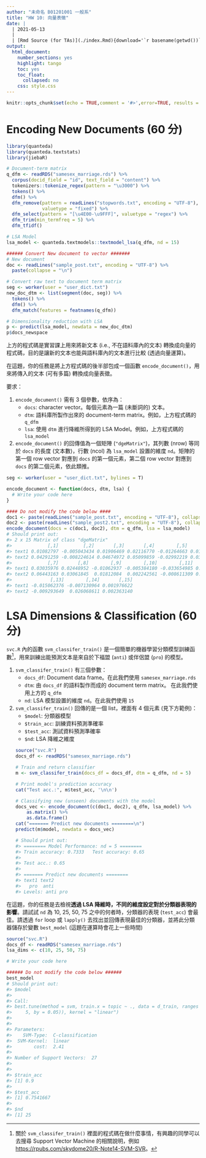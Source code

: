 ```yaml
---
author: "未命名 B01201001 一般系"
title: "HW 10: 向量表徵"
date: |
  | 2021-05-13
  |
  | [Rmd Source (for TAs)](./index.Rmd){download='`r basename(getwd())`.Rmd'}
output:
  html_document:
    number_sections: yes
    highlight: tango
    toc: yes
    toc_float:
      collapsed: no
    css: style.css
---
```


```r
knitr::opts_chunk$set(echo = TRUE,comment = '#>',error=TRUE, results = 'hold', out.width='70%', fig.align = 'center', message = FALSE)
```


Encoding New Documents (60 分)
==============================

```r
library(quanteda)
library(quanteda.textstats)
library(jiebaR)

# Document-term matrix 
q_dfm <- readRDS("samesex_marriage.rds") %>%
  corpus(docid_field = "id", text_field = "content") %>%
  tokenizers::tokenize_regex(pattern = "\u3000") %>%
  tokens() %>%
  dfm() %>% 
  dfm_remove(pattern = readLines("stopwords.txt", encoding = "UTF-8"), 
             valuetype = "fixed") %>%
  dfm_select(pattern = "[\u4E00-\u9FFF]", valuetype = "regex") %>%
  dfm_trim(min_termfreq = 5) %>%
  dfm_tfidf()

# LSA Model
lsa_model <- quanteda.textmodels::textmodel_lsa(q_dfm, nd = 15)

###### Convert New document to vector #######
# New document
doc <- readLines("sample_post.txt", encoding = "UTF-8") %>% 
  paste(collapse = "\n")

# Convert raw text to document term matrix
seg <- worker(user = "user_dict.txt")
new_doc_dtm <- list(segment(doc, seg)) %>%
  tokens() %>%
  dfm() %>%
  dfm_match(features = featnames(q_dfm))

# Dimensionality reduction with LSA
p <- predict(lsa_model, newdata = new_doc_dtm)
p$docs_newspace
```

上方的程式碼是實習課上用來將新文本 (i.e., 不在語料庫內的文本) 轉換成向量的程式碼，目的是讓新的文本也能與語料庫內的文本進行比較 (透過向量運算)。

在這題，你的任務是將上方程式碼的後半部包成一個函數 `encode_document()`，用來將傳入的文本 (可有多篇) 轉換成向量表徵。

要求：

1. `encode_document()` 需有 3 個參數，依序為：
    - `docs`: character vector。每個元素為一篇 (未斷詞的) 文本。
    - `dtm`: 語料庫所製作出來的 document-term matrix。例如，上方程式碼的 `q_dfm`
    - `lsa`: 使用 `dtm` 進行降維所得到的 LSA Model。例如，上方程式碼的 `lsa_model`

2. `encode_document()` 的回傳值為一個矩陣 (`"dgeMatrix"`)，其列數 (nrow) 等同於 `docs` 的長度 (文本數)，行數 (ncol) 為 `lsa_model` 設置的維度 `nd`。矩陣的第一個 row vector 對應到 `docs` 的第一個元素，第二個 row vector 對應到 `docs` 的第二個元素，依此類推。

```r
seg <- worker(user = "user_dict.txt", bylines = T)

encode_document <- function(docs, dtm, lsa) {
  # Write your code here
}

#### Do not modify the code below ####
doc1 <- paste(readLines("sample_post.txt", encoding = "UTF-8"), collapse = "\n")
doc2 <- paste(readLines("sample_post2.txt", encoding = "UTF-8"), collapse = "\n")
encode_document(docs = c(doc1, doc2), dtm = q_dfm, lsa = lsa_model)
# Should print out:
#> 2 x 15 Matrix of class "dgeMatrix"
#>             [,1]         [,2]       [,3]       [,4]        [,5]       [,6]
#> text1 0.01082797 -0.005043434 0.01906469 0.02116770 -0.01264663 0.01741631
#> text2 0.04291259 -0.008224614 0.04674972 0.05099859 -0.02992219 0.03286311
#>             [,7]       [,8]        [,9]        [,10]        [,11]       [,12]
#> text1 0.03035976 0.02448952 -0.01062937 -0.005384180 -0.033654985 0.005100957
#> text2 0.06443163 0.03061845  0.01812084  0.002242561 -0.008611309 0.036203892
#>              [,13]        [,14]       [,15]
#> text1 -0.015062376 -0.007130964 0.001976622
#> text2 -0.009293649  0.026068611 0.002363140
```



LSA Dimensions & Classification (60 分)
=======================================

`svc.R` 內的函數 `svm_classifer_train()` 是一個簡單的機器學習分類模型訓練函數[^svm]，用來訓練出能預測文本是來自於下福盟 (`anti`) 或伴侶盟 (`pro`) 的模型。

1. `svm_classifer_train()` 有三個參數：
    - `docs_df`: Document data frame。在此我們使用 `samesex_marriage.rds`
    - `dtm`: 由 `docs_df` 的語料製作而成的 document term matrix。
             在此我們使用上方的 `q_dfm`
    - `nd`: LSA 模型設置的維度 `nd`。在此我們使用 `15`

2. `svm_classifer_train()` 回傳的是一個 list，裡面有 4 個元素 (見下方範例)：
    - `$model`: 分類器模型
    - `$train_acc`: 訓練資料預測準確率 
    - `$test_acc`: 測試資料預測準確率
    - `$nd`: LSA 降維之維度
    
    ```r
    source("svc.R")
    docs_df <- readRDS("samesex_marriage.rds")
    
    # Train and return classifier
    m <- svm_classifer_train(docs_df = docs_df, dtm = q_dfm, nd = 5)
    
    # Print model's prediction accuracy
    cat("Test acc.:", m$test_acc, '\n\n')
    
    # Classifying new (unseen) documents with the model
    docs_vec <- encode_document(c(doc1, doc2), q_dfm, lsa_model) %>%
        as.matrix() %>%
        as.data.frame()
    cat("======= Predict new documents ========\n")
    predict(m$model, newdata = docs_vec)
    
    # Should print out:
    #> ======== Model Performance: nd = 5 ========
    #> Train accuracy: 0.7333   Test accuracy: 0.65
    #> 
    #> Test acc.: 0.65 
    #> 
    #> ======= Predict new documents ========
    #> text1 text2 
    #>   pro  anti 
    #> Levels: anti pro
    ```


在這題，你的任務是去檢視**透過 LSA 降維時，不同的維度設定對於分類器表現的影響**。請試試 `nd` 為 10, 25, 50, 75 之中的何者時，分類器的表現 (`test_acc`) 會最佳。請透過 `for` loop 或 `lapply()` 去找出並回傳表現最佳的分類器，並將此分類器儲存於變數 `best_model`
(這題在運算時會花上一些時間)

```r
source("svc.R")
docs_df <- readRDS("samesex_marriage.rds")
lsa_dims <- c(10, 25, 50, 75)

# Write your code here
```


```r
###### Do not modify the code below ######
best_model
# Should print out:
#> $model
#> 
#> Call:
#> best.tune(method = svm, train.x = topic ~ ., data = d_train, ranges = list(cost = seq(0.01, 
#>     5, by = 0.05)), kernel = "linear")
#> 
#> 
#> Parameters:
#>    SVM-Type:  C-classification 
#>  SVM-Kernel:  linear 
#>        cost:  2.41 
#> 
#> Number of Support Vectors:  27
#> 
#> 
#> $train_acc
#> [1] 0.9
#> 
#> $test_acc
#> [1] 0.7541667
#> 
#> $nd
#> [1] 25
```


[^svm]: 關於 `svm_classifer_train()` 裡面的程式碼在做什麼事情，有興趣的同學可以去搜尋 Support Vector Machine 的相關說明，例如 <https://rpubs.com/skydome20/R-Note14-SVM-SVR>。
